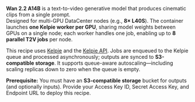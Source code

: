 **Wan 2.2 A14B** is a text-to-video generative model that produces cinematic clips from a single prompt.  
Designed for multi-GPU DataCenter nodes (e.g., **8× L40S**). The container launches **one Kelpie worker per GPU**, sharing model weights between GPUs on a single node; each worker handles one job, enabling up to **8 parallel T2V jobs** per node.

This recipe uses [Kelpie](https://github.com/SaladTechnologies/kelpie) and the [Kelpie API](https://kelpie.saladexamples.com/docs). Jobs are enqueued to the Kelpie queue and processed asynchronously; outputs are synced to **S3-compatible storage**. It supports queue-aware autoscaling—including scaling replicas down to zero when the queue is empty.

<Callout variation="note">
<strong>Prerequisite:</strong> You must have an <strong>S3-compatible storage</strong> bucket for outputs (and optionally inputs).  
Provide your Access Key ID, Secret Access Key, and Endpoint URL to deploy this recipe.
</Callout>

